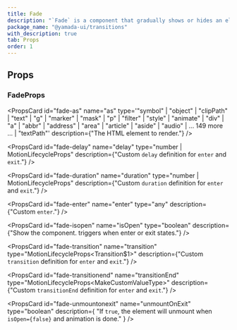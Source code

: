 ```yaml
---
title: Fade
description: "`Fade` is a component that gradually shows or hides an element."
package_name: "@yamada-ui/transitions"
with_description: true
tab: Props
order: 1
---
```


## Props

### FadeProps

<PropsCard id="fade-_accept" name="_accept" type="CSSUIObject" />

<PropsCard id="fade-_active" name="_active" type="CSSUIObject" />

<PropsCard id="fade-_after" name="_after" type="CSSUIObject" />

<PropsCard id="fade-_anylink" name="_anyLink" type="CSSUIObject" />

<PropsCard id="fade-_autofill" name="_autofill" type="CSSUIObject" />

<PropsCard id="fade-_backdrop" name="_backdrop" type="CSSUIObject" />

<PropsCard id="fade-_before" name="_before" type="CSSUIObject" />

<PropsCard id="fade-_between" name="_between" type="CSSUIObject" />

<PropsCard id="fade-_blank" name="_blank" type="CSSUIObject" />

<PropsCard id="fade-_checked" name="_checked" type="CSSUIObject" />

<PropsCard id="fade-_cue" name="_cue" type="CSSUIObject" />

<PropsCard id="fade-_cueregion" name="_cueRegion" type="CSSUIObject" />

<PropsCard id="fade-_dark" name="_dark" type="CSSUIObject" />

<PropsCard id="fade-_default" name="_default" type="CSSUIObject" />

<PropsCard id="fade-_disabled" name="_disabled" type="CSSUIObject" />

<PropsCard id="fade-_empty" name="_empty" type="CSSUIObject" />

<PropsCard id="fade-_enabled" name="_enabled" type="CSSUIObject" />

<PropsCard id="fade-_end" name="_end" type="CSSUIObject" />

<PropsCard id="fade-_even" name="_even" type="CSSUIObject" />

<PropsCard id="fade-_expanded" name="_expanded" type="CSSUIObject" />

<PropsCard id="fade-_fileselector" name="_fileSelector" type="CSSUIObject" />

<PropsCard id="fade-_filled" name="_filled" type="CSSUIObject" />

<PropsCard id="fade-_first" name="_first" type="CSSUIObject" />

<PropsCard id="fade-_firstletter" name="_firstLetter" type="CSSUIObject" />

<PropsCard id="fade-_firstline" name="_firstLine" type="CSSUIObject" />

<PropsCard id="fade-_focus" name="_focus" type="CSSUIObject" />

<PropsCard id="fade-_focusvisible" name="_focusVisible" type="CSSUIObject" />

<PropsCard id="fade-_focuswithin" name="_focusWithin" type="CSSUIObject" />

<PropsCard id="fade-_fullscreen" name="_fullScreen" type="CSSUIObject" />

<PropsCard id="fade-_grabbed" name="_grabbed" type="CSSUIObject" />

<PropsCard id="fade-_groupaccept" name="_groupAccept" type="CSSUIObject" />

<PropsCard id="fade-_groupactive" name="_groupActive" type="CSSUIObject" />

<PropsCard id="fade-_groupblank" name="_groupBlank" type="CSSUIObject" />

<PropsCard id="fade-_groupchecked" name="_groupChecked" type="CSSUIObject" />

<PropsCard id="fade-_groupdisabled" name="_groupDisabled" type="CSSUIObject" />

<PropsCard id="fade-_groupenabled" name="_groupEnabled" type="CSSUIObject" />

<PropsCard id="fade-_groupexpanded" name="_groupExpanded" type="CSSUIObject" />

<PropsCard id="fade-_groupfocus" name="_groupFocus" type="CSSUIObject" />

<PropsCard
  id="fade-_groupfocusvisible"
  name="_groupFocusVisible"
  type="CSSUIObject"
/>

<PropsCard
  id="fade-_groupfocuswithin"
  name="_groupFocusWithin"
  type="CSSUIObject"
/>

<PropsCard id="fade-_groupgrabbed" name="_groupGrabbed" type="CSSUIObject" />

<PropsCard
  id="fade-_grouphorizontal"
  name="_groupHorizontal"
  type="CSSUIObject"
/>

<PropsCard id="fade-_grouphover" name="_groupHover" type="CSSUIObject" />

<PropsCard id="fade-_groupidle" name="_groupIdle" type="CSSUIObject" />

<PropsCard id="fade-_groupinvalid" name="_groupInvalid" type="CSSUIObject" />

<PropsCard id="fade-_grouploaded" name="_groupLoaded" type="CSSUIObject" />

<PropsCard id="fade-_grouploading" name="_groupLoading" type="CSSUIObject" />

<PropsCard id="fade-_groupoptional" name="_groupOptional" type="CSSUIObject" />

<PropsCard
  id="fade-_groupplaceholdershown"
  name="_groupPlaceholderShown"
  type="CSSUIObject"
/>

<PropsCard id="fade-_grouppressed" name="_groupPressed" type="CSSUIObject" />

<PropsCard id="fade-_groupreadonly" name="_groupReadOnly" type="CSSUIObject" />

<PropsCard
  id="fade-_groupreadwrite"
  name="_groupReadWrite"
  type="CSSUIObject"
/>

<PropsCard id="fade-_groupreject" name="_groupReject" type="CSSUIObject" />

<PropsCard id="fade-_grouprequired" name="_groupRequired" type="CSSUIObject" />

<PropsCard id="fade-_groupselected" name="_groupSelected" type="CSSUIObject" />

<PropsCard
  id="fade-_groupuserinvalid"
  name="_groupUserInvalid"
  type="CSSUIObject"
/>

<PropsCard id="fade-_groupvalid" name="_groupValid" type="CSSUIObject" />

<PropsCard id="fade-_groupvertical" name="_groupVertical" type="CSSUIObject" />

<PropsCard id="fade-_hidden" name="_hidden" type="CSSUIObject" />

<PropsCard id="fade-_holiday" name="_holiday" type="CSSUIObject" />

<PropsCard id="fade-_horizontal" name="_horizontal" type="CSSUIObject" />

<PropsCard id="fade-_hover" name="_hover" type="CSSUIObject" />

<PropsCard id="fade-_idle" name="_idle" type="CSSUIObject" />

<PropsCard id="fade-_indeterminate" name="_indeterminate" type="CSSUIObject" />

<PropsCard id="fade-_inrange" name="_inRange" type="CSSUIObject" />

<PropsCard id="fade-_invalid" name="_invalid" type="CSSUIObject" />

<PropsCard id="fade-_last" name="_last" type="CSSUIObject" />

<PropsCard id="fade-_light" name="_light" type="CSSUIObject" />

<PropsCard id="fade-_link" name="_link" type="CSSUIObject" />

<PropsCard id="fade-_loaded" name="_loaded" type="CSSUIObject" />

<PropsCard id="fade-_loading" name="_loading" type="CSSUIObject" />

<PropsCard id="fade-_marker" name="_marker" type="CSSUIObject" />

<PropsCard id="fade-_mediadark" name="_mediaDark" type="CSSUIObject" />

<PropsCard id="fade-_medialight" name="_mediaLight" type="CSSUIObject" />

<PropsCard
  id="fade-_mediareducemotion"
  name="_mediaReduceMotion"
  type="CSSUIObject"
/>

<PropsCard id="fade-_modal" name="_modal" type="CSSUIObject" />

<PropsCard id="fade-_nativeactive" name="_nativeActive" type="CSSUIObject" />

<PropsCard id="fade-_nativechecked" name="_nativeChecked" type="CSSUIObject" />

<PropsCard
  id="fade-_nativedisabled"
  name="_nativeDisabled"
  type="CSSUIObject"
/>

<PropsCard id="fade-_nativefocus" name="_nativeFocus" type="CSSUIObject" />

<PropsCard
  id="fade-_nativefocusvisible"
  name="_nativeFocusVisible"
  type="CSSUIObject"
/>

<PropsCard
  id="fade-_nativefocuswithin"
  name="_nativeFocusWithin"
  type="CSSUIObject"
/>

<PropsCard id="fade-_nativehidden" name="_nativeHidden" type="CSSUIObject" />

<PropsCard id="fade-_nativehover" name="_nativeHover" type="CSSUIObject" />

<PropsCard
  id="fade-_nativereadonly"
  name="_nativeReadOnly"
  type="CSSUIObject"
/>

<PropsCard id="fade-_nativetarget" name="_nativeTarget" type="CSSUIObject" />

<PropsCard id="fade-_nativevalid" name="_nativeValid" type="CSSUIObject" />

<PropsCard id="fade-_notfirst" name="_notFirst" type="CSSUIObject" />

<PropsCard id="fade-_notlast" name="_notLast" type="CSSUIObject" />

<PropsCard id="fade-_nottarget" name="_notTarget" type="CSSUIObject" />

<PropsCard id="fade-_odd" name="_odd" type="CSSUIObject" />

<PropsCard id="fade-_only" name="_only" type="CSSUIObject" />

<PropsCard id="fade-_optional" name="_optional" type="CSSUIObject" />

<PropsCard id="fade-_outrange" name="_outRange" type="CSSUIObject" />

<PropsCard id="fade-_outside" name="_outside" type="CSSUIObject" />

<PropsCard id="fade-_paused" name="_paused" type="CSSUIObject" />

<PropsCard id="fade-_peeraccept" name="_peerAccept" type="CSSUIObject" />

<PropsCard id="fade-_peeractive" name="_peerActive" type="CSSUIObject" />

<PropsCard id="fade-_peerblank" name="_peerBlank" type="CSSUIObject" />

<PropsCard id="fade-_peerchecked" name="_peerChecked" type="CSSUIObject" />

<PropsCard id="fade-_peerdisabled" name="_peerDisabled" type="CSSUIObject" />

<PropsCard id="fade-_peerenabled" name="_peerEnabled" type="CSSUIObject" />

<PropsCard id="fade-_peerexpanded" name="_peerExpanded" type="CSSUIObject" />

<PropsCard id="fade-_peerfocus" name="_peerFocus" type="CSSUIObject" />

<PropsCard
  id="fade-_peerfocusvisible"
  name="_peerFocusVisible"
  type="CSSUIObject"
/>

<PropsCard
  id="fade-_peerfocuswithin"
  name="_peerFocusWithin"
  type="CSSUIObject"
/>

<PropsCard id="fade-_peergrabbed" name="_peerGrabbed" type="CSSUIObject" />

<PropsCard
  id="fade-_peerhorizontal"
  name="_peerHorizontal"
  type="CSSUIObject"
/>

<PropsCard id="fade-_peerhover" name="_peerHover" type="CSSUIObject" />

<PropsCard id="fade-_peeridle" name="_peerIdle" type="CSSUIObject" />

<PropsCard id="fade-_peerinvalid" name="_peerInvalid" type="CSSUIObject" />

<PropsCard id="fade-_peerloaded" name="_peerLoaded" type="CSSUIObject" />

<PropsCard id="fade-_peerloading" name="_peerLoading" type="CSSUIObject" />

<PropsCard id="fade-_peeroptional" name="_peerOptional" type="CSSUIObject" />

<PropsCard
  id="fade-_peerplaceholdershown"
  name="_peerPlaceholderShown"
  type="CSSUIObject"
/>

<PropsCard id="fade-_peerpressed" name="_peerPressed" type="CSSUIObject" />

<PropsCard id="fade-_peerreadonly" name="_peerReadOnly" type="CSSUIObject" />

<PropsCard id="fade-_peerreadwrite" name="_peerReadWrite" type="CSSUIObject" />

<PropsCard id="fade-_peerreject" name="_peerReject" type="CSSUIObject" />

<PropsCard id="fade-_peerrequired" name="_peerRequired" type="CSSUIObject" />

<PropsCard id="fade-_peerselected" name="_peerSelected" type="CSSUIObject" />

<PropsCard
  id="fade-_peeruserinvalid"
  name="_peerUserInvalid"
  type="CSSUIObject"
/>

<PropsCard id="fade-_peervalid" name="_peerValid" type="CSSUIObject" />

<PropsCard id="fade-_peervertical" name="_peerVertical" type="CSSUIObject" />

<PropsCard id="fade-_picture" name="_picture" type="CSSUIObject" />

<PropsCard id="fade-_placeholder" name="_placeholder" type="CSSUIObject" />

<PropsCard
  id="fade-_placeholdershown"
  name="_placeholderShown"
  type="CSSUIObject"
/>

<PropsCard id="fade-_playing" name="_playing" type="CSSUIObject" />

<PropsCard id="fade-_pressed" name="_pressed" type="CSSUIObject" />

<PropsCard id="fade-_print" name="_print" type="CSSUIObject" />

<PropsCard id="fade-_readonly" name="_readOnly" type="CSSUIObject" />

<PropsCard id="fade-_readwrite" name="_readWrite" type="CSSUIObject" />

<PropsCard id="fade-_reject" name="_reject" type="CSSUIObject" />

<PropsCard id="fade-_required" name="_required" type="CSSUIObject" />

<PropsCard id="fade-_ripple" name="_ripple" type="CSSUIObject" />

<PropsCard id="fade-_scrollbar" name="_scrollbar" type="CSSUIObject" />

<PropsCard
  id="fade-_scrollbarbutton"
  name="_scrollbarButton"
  type="CSSUIObject"
/>

<PropsCard
  id="fade-_scrollbarcorner"
  name="_scrollbarCorner"
  type="CSSUIObject"
/>

<PropsCard
  id="fade-_scrollbarthumb"
  name="_scrollbarThumb"
  type="CSSUIObject"
/>

<PropsCard
  id="fade-_scrollbartrack"
  name="_scrollbarTrack"
  type="CSSUIObject"
/>

<PropsCard
  id="fade-_scrollbartrackpiece"
  name="_scrollbarTrackPiece"
  type="CSSUIObject"
/>

<PropsCard id="fade-_selected" name="_selected" type="CSSUIObject" />

<PropsCard id="fade-_selection" name="_selection" type="CSSUIObject" />

<PropsCard id="fade-_start" name="_start" type="CSSUIObject" />

<PropsCard id="fade-_target" name="_target" type="CSSUIObject" />

<PropsCard id="fade-_today" name="_today" type="CSSUIObject" />

<PropsCard id="fade-_userinvalid" name="_userInvalid" type="CSSUIObject" />

<PropsCard id="fade-_valid" name="_valid" type="CSSUIObject" />

<PropsCard id="fade-_vertical" name="_vertical" type="CSSUIObject" />

<PropsCard id="fade-_visited" name="_visited" type="CSSUIObject" />

<PropsCard id="fade-_weekend" name="_weekend" type="CSSUIObject" />

<PropsCard
  id="fade-as"
  name="as"
  type='"symbol" | "object" | "clipPath" | "text" | "g" | "marker" | "mask" | "p" | "filter" | "style" | "animate" | "div" | "a" | "abbr" | "address" | "area" | "article" | "aside" | "audio" | ... 149 more ... | "textPath"'
  description={"The HTML element to render."}
/>

<PropsCard
  id="fade-delay"
  name="delay"
  type="number | MotionLifecycleProps<number>"
  description={"Custom `delay` definition for `enter` and `exit`."}
/>

<PropsCard
  id="fade-duration"
  name="duration"
  type="number | MotionLifecycleProps<number>"
  description={"Custom `duration` definition for `enter` and `exit`."}
/>

<PropsCard
  id="fade-enter"
  name="enter"
  type="any"
  description={"Custom `enter`."}
/>

<PropsCard
  id="fade-isopen"
  name="isOpen"
  type="boolean"
  description={"Show the component. triggers when enter or exit states."}
/>

<PropsCard
  id="fade-transition"
  name="transition"
  type="MotionLifecycleProps<Transition$1>"
  description={"Custom `transition` definition for `enter` and `exit`."}
/>

<PropsCard
  id="fade-transitionend"
  name="transitionEnd"
  type="MotionLifecycleProps<MakeCustomValueType<TargetProperties>>"
  description={"Custom `transitionEnd` definition for `enter` and `exit`."}
/>

<PropsCard
  id="fade-unmountonexit"
  name="unmountOnExit"
  type="boolean"
  description={
    "If `true`, the element will unmount when `isOpen={false}` and animation is done."
  }
/>
